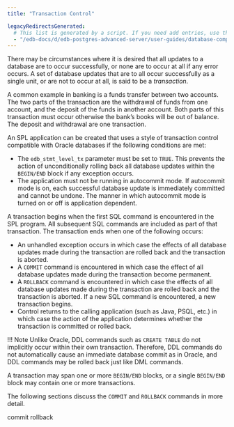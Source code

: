 ```yaml
---
title: "Transaction Control"

legacyRedirectsGenerated:
  # This list is generated by a script. If you need add entries, use the `legacyRedirects` key.
  - "/edb-docs/d/edb-postgres-advanced-server/user-guides/database-compatibility-stored-procedural-language-guide/13/transaction_control.html"
---
```


<div id="transaction_control" class="registered_link"></div>

There may be circumstances where it is desired that all updates to a database are to occur successfully, or none are to occur at all if any error occurs. A set of database updates that are to all occur successfully as a single unit, or are not to occur at all, is said to be a *transaction*.

A common example in banking is a funds transfer between two accounts. The two parts of the transaction are the withdrawal of funds from one account, and the deposit of the funds in another account. Both parts of this transaction must occur otherwise the bank’s books will be out of balance. The deposit and withdrawal are one transaction.

An SPL application can be created that uses a style of transaction control compatible with Oracle databases if the following conditions are met:

-   The `edb_stmt_level_tx` parameter must be set to `TRUE`. This prevents the action of unconditionally rolling back all database updates within the `BEGIN/END` block if any exception occurs.
-   The application must not be running in autocommit mode. If autocommit mode is on, each successful database update is immediately committed and cannot be undone. The manner in which autocommit mode is turned on or off is application dependent.

A transaction begins when the first SQL command is encountered in the SPL program. All subsequent SQL commands are included as part of that transaction. The transaction ends when one of the following occurs:

-   An unhandled exception occurs in which case the effects of all database updates made during the transaction are rolled back and the transaction is aborted.
-   A `COMMIT` command is encountered in which case the effect of all database updates made during the transaction become permanent.
-   A `ROLLBACK` command is encountered in which case the effects of all database updates made during the transaction are rolled back and the transaction is aborted. If a new SQL command is encountered, a new transaction begins.
-   Control returns to the calling application (such as Java, PSQL, etc.) in which case the action of the application determines whether the transaction is committed or rolled back.

!!! Note
    Unlike Oracle, DDL commands such as `CREATE TABLE` do not implicitly occur within their own transaction. Therefore, DDL commands do not automatically cause an immediate database commit as in Oracle, and DDL commands may be rolled back just like DML commands.

A transaction may span one or more `BEGIN/END` blocks, or a single `BEGIN/END` block may contain one or more transactions.

The following sections discuss the `COMMIT` and `ROLLBACK` commands in more detail.

<div class="toctree" maxdepth="3">

commit rollback 

</div>
